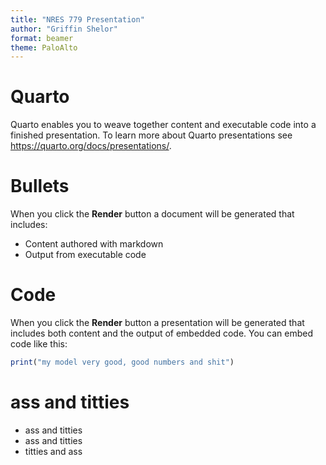 ```yaml
---
title: "NRES 779 Presentation"
author: "Griffin Shelor"
format: beamer
theme: PaloAlto
---
```


# Quarto

Quarto enables you to weave together content and executable code into a finished presentation. To learn more about Quarto presentations see <https://quarto.org/docs/presentations/>.

# Bullets

When you click the **Render** button a document will be generated that includes:

-   Content authored with markdown
-   Output from executable code

# Code

When you click the **Render** button a presentation will be generated that includes both content and the output of embedded code. You can embed code like this:

```r
print("my model very good, good numbers and shit")
```

# ass and titties

- ass and titties
- ass and titties
- titties and ass
